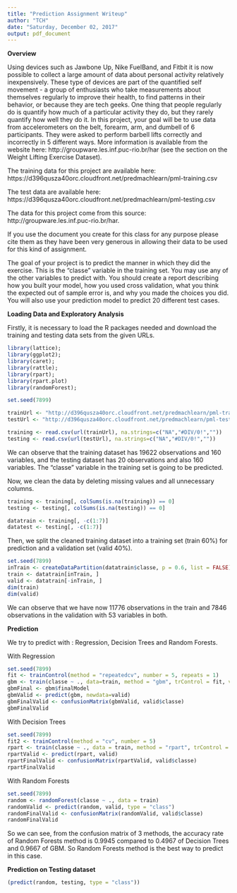 ```yaml
---
title: "Prediction Assignment Writeup"
author: "TCH"
date: "Saturday, December 02, 2017"
output: pdf_document
---
```


**Overview**

Using devices such as Jawbone Up, Nike FuelBand, and Fitbit it is now possible to collect a large amount of data about personal activity relatively inexpensively. These type of devices are part of the quantified self movement - a group of enthusiasts who take measurements about themselves regularly to improve their health, to find patterns in their behavior, or because they are tech geeks. One thing that people regularly do is quantify how much of a particular activity they do, but they rarely quantify how well they do it. In this project, your goal will be to use data from accelerometers on the belt, forearm, arm, and dumbell of 6 participants. They were asked to perform barbell lifts correctly and incorrectly in 5 different ways. More information is available from the website here: http://groupware.les.inf.puc-rio.br/har (see the section on the Weight Lifting Exercise Dataset).

The training data for this project are available here: https://d396qusza40orc.cloudfront.net/predmachlearn/pml-training.csv

The test data are available here: https://d396qusza40orc.cloudfront.net/predmachlearn/pml-testing.csv

The data for this project come from this source: http://groupware.les.inf.puc-rio.br/har. 

If you use the document you create for this class for any purpose please cite them as they have been very generous in allowing their data to be used for this kind of assignment.

The goal of your project is to predict the manner in which they did the exercise. This is the "classe" variable in the training set. You may use any of the other variables to predict with. You should create a report describing how you built your model, how you used cross validation, what you think the expected out of sample error is, and why you made the choices you did. You will also use your prediction model to predict 20 different test cases.

**Loading Data and Exploratory Analysis**

Firstly, it is necessary to load the R packages needed and download the training and testing data sets from the given URLs.

```r
library(lattice);
library(ggplot2);
library(caret); 
library(rattle); 
library(rpart); 
library(rpart.plot)
library(randomForest); 

set.seed(7899)

trainUrl <- "http://d396qusza40orc.cloudfront.net/predmachlearn/pml-training.csv"
testUrl <- "http://d396qusza40orc.cloudfront.net/predmachlearn/pml-testing.csv"

training <- read.csv(url(trainUrl), na.strings=c("NA","#DIV/0!",""))
testing <- read.csv(url(testUrl), na.strings=c("NA","#DIV/0!",""))

```

We can observe that the training dataset has 19622 observations and 160 variables, and the testing dataset has 20 observations and also 160 variables. The "classe" variable in the training set is going to be predicted.

Now, we clean the data by deleting missing values and all unnecessary columns.

```r
training <- training[, colSums(is.na(training)) == 0]
testing <- testing[, colSums(is.na(testing)) == 0]

datatrain <- training[, -c(1:7)]
datatest <- testing[, -c(1:7)]
```

Then, we split the cleaned training dataset into a training set (train 60%) for prediction and a validation set (valid 40%).

```r
set.seed(7899) 
inTrain <- createDataPartition(datatrain$classe, p = 0.6, list = FALSE)
train <- datatrain[inTrain, ]
valid <- datatrain[-inTrain, ]
dim(train)
dim(valid)
```

We can observe that we have now 11776 observations in the train and 7846 observations in the validation with 53 variables in both.

**Prediction**

We try to predict with : Regression, Decision Trees and Random Forests.

With Regression

```r
set.seed(7899)
fit <- trainControl(method = "repeatedcv", number = 5, repeats = 1)
gbm <- train(classe ~ ., data=train, method = "gbm", trControl = fit, verbose=FALSE)
gbmFinal <- gbm$finalModel
gbmValid <- predict(gbm, newdata=valid)
gbmFinalValid <- confusionMatrix(gbmValid, valid$classe)
gbmFinalValid
```

With Decision Trees

```r
set.seed(7899)
fit2 <- trainControl(method = "cv", number = 5)
rpart <- train(classe ~ ., data = train, method = "rpart", trControl = fit2)
rpartValid <- predict(rpart, valid)
rpartFinalValid <- confusionMatrix(rpartValid, valid$classe)
rpartFinalValid
```

With Random Forests

```r
set.seed(7899)
random <- randomForest(classe ~ ., data = train)
randomValid <- predict(random, valid, type = "class")
randomFinalValid <- confusionMatrix(randomValid, valid$classe)
randomFinalValid
```

So we can see, from the confusion matrix of 3 methods, the accuracy rate of Random Forests method is 0.9945 compared to 0.4967 of Decision Trees and 0.9667 of GBM. So Random Forests method is the best way to predict in this case.

**Prediction on Testing dataset**

```r
(predict(random, testing, type = "class"))
```
